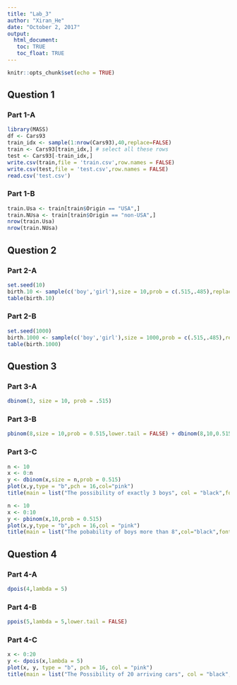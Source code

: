 ```yaml
---
title: "Lab_3"
author: "Xiran_He"
date: "October 2, 2017"
output: 
  html_document:
   toc: TRUE
   toc_float: TRUE
---
```


```r
knitr::opts_chunk$set(echo = TRUE)
```

## Question 1
### Part 1-A
```r
library(MASS)
df <- Cars93
train_idx <- sample(1:nrow(Cars93),40,replace=FALSE)
train <- Cars93[train_idx,] # select all these rows
test <- Cars93[-train_idx,] 
write.csv(train,file = 'train.csv',row.names = FALSE)
write.csv(test,file = 'test.csv',row.names = FALSE)
read.csv('test.csv')
```
### Part 1-B
```r
train.Usa <- train[train$Origin == "USA",]
train.NUsa <- train[train$Origin == "non-USA",]
nrow(train.Usa)
nrow(train.NUsa)
```
## Question 2 
### Part 2-A
```r
set.seed(10)
birth.10 <- sample(c('boy','girl'),size = 10,prob = c(.515,.485),replace = TRUE)
table(birth.10)
```
### Part 2-B
```r
set.seed(1000)
birth.1000 <- sample(c('boy','girl'),size = 1000,prob = c(.515,.485),replace = TRUE)
table(birth.1000)
```
## Question 3
### Part 3-A
```r
dbinom(3, size = 10, prob = .515)
```
### Part 3-B
```r
pbinom(8,size = 10,prob = 0.515,lower.tail = FALSE) + dbinom(8,10,0.515)
```
### Part 3-C
```r
n <- 10
x <- 0:n 
y <- dbinom(x,size = n,prob = 0.515) 
plot(x,y,type = "b",pch = 16,col="pink")
title(main = list("The possibility of exactly 3 boys", col = "black",font = 3))

n <- 10
x <- 0:10
y <- pbinom(x,10,prob = 0.515)
plot(x,y,type = "b",pch = 16,col = "pink")
title(main = list("The pobability of boys more than 8",col="black",font = 3))
```

## Question 4
### Part 4-A
```r
dpois(4,lambda = 5)
```
### Part 4-B
```r
ppois(5,lambda = 5,lower.tail = FALSE)
```
### Part 4-C
```r
x <- 0:20
y <- dpois(x,lambda = 5)
plot(x, y, type = "b", pch = 16, col = "pink")
title(main = list("The Possibility of 20 arriving cars", col = "black", font = 3))
```